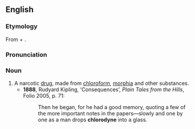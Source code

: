 ==English==
===Etymology===
From {{term|chloroform}} + {{term|anodyne}}.

===Pronunciation===
{{IPA|/ˈklɒɹədaɪn/}}

===Noun===
{{en-noun}}

# A narcotic [[drug]], made from [[chloroform]], [[morphia]] and other substances.
#*'''1888''', Rudyard Kipling, ‘Consequences’, ''Plain Tales from the Hills'', Folio 2005, p. 71:
#*:Then he began, for he had a good memory, quoting a few of the more important notes in the papers—slowly and one by one as a man drops '''chlorodyne''' into a glass.